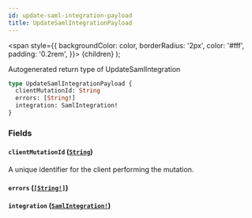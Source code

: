 ```yaml
---
id: update-saml-integration-payload
title: UpdateSamlIntegrationPayload
---
```


<span
style={{
      backgroundColor: color,
      borderRadius: '2px',
      color: '#fff',
      padding: '0.2rem',
    }}>
{children}
</span>
);

Autogenerated return type of UpdateSamlIntegration

```graphql
type UpdateSamlIntegrationPayload {
  clientMutationId: String
  errors: [String!]
  integration: SamlIntegration!
}
```

### Fields

#### `clientMutationId` ([`String`](/api/graphql/documentation/scalars/string))

A unique identifier for the client performing the mutation.

#### `errors` ([`[String!]`](/api/graphql/documentation/scalars/string))

#### `integration` ([`SamlIntegration!`](/api/graphql/documentation/objects/saml-integration))
